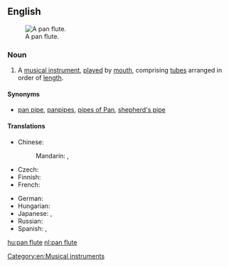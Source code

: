 ==English==
{{wikipedia}}
[[File:Panpipe (PSF).png|thumb|A pan flute.]]
===Noun===
{{en-noun|sg=[[pan]] [[flute]]}}

# A [[musical instrument]], [[play]]ed by [[mouth]], comprising [[tube]]s arranged in order of [[length]].

====Synonyms====
* [[pan pipe]], [[panpipes]], [[pipes of Pan]], [[shepherd's pipe]]

====Translations====
{{trans-top|musical instrument}}
* Chinese:
*: Mandarin: {{t|zh|排笛|tr=páidí|sc=Hani}}, {{t|zh|潘笛|tr=pāndí|sc=Hani}}
* Czech: {{t-|cs|panova flétna|f}}
* Finnish: {{t|fi|panhuilu}}
* French: {{t|fr|flûte de pan|f}}
{{trans-mid}}
* German: {{t+|de|Panflöte|f}}
* Hungarian: {{t+|hu|pánsíp}}
* Japanese: {{t|ja|パンフルート|tr=panfurūto|sc=Jpan}}, {{t|ja|パンパイプ|tr=panpaipu|sc=Jpan}}
* Russian: {{t|ru|пан-флейта|f|tr=pan-fléjta|sc=Cyrl}}
* Spanish: {{t+|es|zampoña}}, {{t|es|flauta de Pan}}
{{trans-bottom}}

[[Category:en:Musical instruments]]

[[hu:pan flute]]
[[nl:pan flute]]